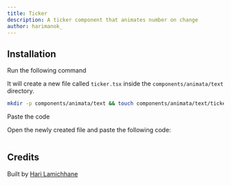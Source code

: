 ```yaml
---
title: Ticker
description: A ticker component that animates number on change
author: harimanok_
---
```


<ComponentPreview name="text-ticker--docs" />

## Installation

<Steps>
<Step>Run the following command</Step>

It will create a new file called `ticker.tsx` inside the `components/animata/text` directory.

```bash
mkdir -p components/animata/text && touch components/animata/text/ticker.tsx
```

<Step>Paste the code</Step>

Open the newly created file and paste the following code:

```jsx file=<rootDir>/animata/text/ticker.tsx

```

</Steps>

## Credits

Built by [Hari Lamichhane](https://github.com/hari)
